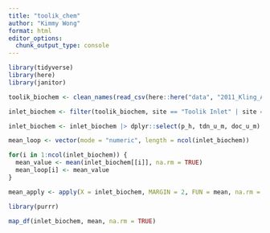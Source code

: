 ```yaml
---
title: "toolik_chem"
author: "Kimmy Wong"
format: html
editor_options: 
  chunk_output_type: console
---
```


```r
library(tidyverse)
library(here)
library(janitor)
```

```r
toolik_biochem <- clean_names(read_csv(here::here("data", "2011_Kling_Akchem.csv"), na = (".")))
```

```r
inlet_biochem <- filter(toolik_biochem, site == "Toolik Inlet" | site == "Toolik inlet")

inlet_biochem <- inlet_biochem |> dplyr::select(p_h, tdn_u_m, doc_u_m)
```

```r
mean_loop <- vector(mode = "numeric", length = ncol(inlet_biochem))

for(i in 1:ncol(inlet_biochem)) {
  mean_value <- mean(inlet_biochem[[i]], na.rm = TRUE)
  mean_loop[i] <- mean_value
}
```

```r
mean_apply <- apply(X = inlet_biochem, MARGIN = 2, FUN = mean, na.rm = TRUE)
```

```r
library(purrr)

map_df(inlet_biochem, mean, na.rm = TRUE)
```


